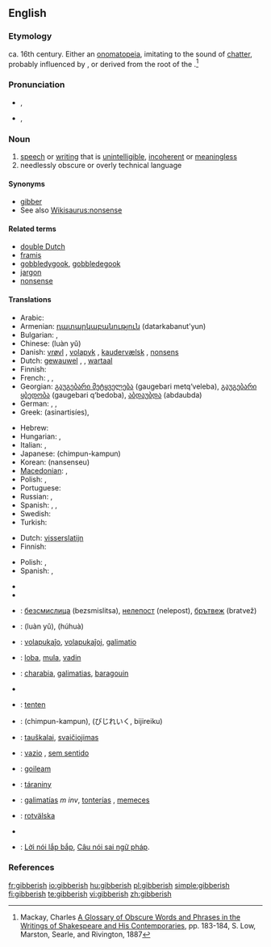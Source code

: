 ==English==

===Etymology===
ca. 16th century. Either an [[onomatopeia]], imitating to the sound of [[chatter]], probably influenced by {{term|jabber}}, or derived from the root of the {{etyl|ga}} {{term|gob|lang=ga||the mouth}}.<ref>Mackay, Charles [http://books.google.com/books?id=RCingf_1px0C&pg=PA183&lpg=PA183&dq=gibberish+etymology&source=web&ots=woP9Nswjn6&sig=zm3rR7oMcNw-yF3DDL5Q62t3EaA&hl=en&sa=X&oi=book_result&resnum=10&ct=result#PPA183,M1 A Glossary of Obscure Words and Phrases in the Writings of Shakespeare and His Contemporaries], pp. 183-184, S. Low, Marston, Searle, and Rivington, 1887</ref>

===Pronunciation===
* {{a|UK}} {{IPA|/ˈdʒɪb.ɜː(ɹ).ɪʃ/}}, {{SAMPA|/"dZIb.3:(r).IS/}}
* {{a|US}} {{IPA|/ˈdʒɪb.ə.ɹɪʃ/}}, {{SAMPA|/"dZIb.@.rIS/}}

===Noun===
{{en-noun|-}}

# [[speech]] or [[writing]] that is [[unintelligible]], [[incoherent]] or [[meaningless]]
# needlessly obscure or overly technical language

====Synonyms====
* [[gibber]]
* See also [[Wikisaurus:nonsense]]

====Related terms====
* [[double Dutch]]
* [[Framis|framis]]
* [[gobbledygook]], [[gobbledegook]]
* [[jargon]]
* [[nonsense]]

====Translations====
{{trans-top|unintelligible speech or writing}}
* Arabic: {{Arab|[[رطانة|رَطَانَة]]}} {{IPAchar|(raʈāna)}} {{f}}
* Armenian: [[դատարկաբանություն]] (datarkabanut'yun)
* Bulgarian: {{t+|bg|безсмислици|f|p|tr=bezsmislitsi|sc=Cyrl}}, {{t+|bg|глупости|f|p|tr=gluposti|sc=Cyrl}}
* Chinese: {{t|cmn|乱语|sc=Hani|xs=Mandarin}} (luàn yǔ)
* Danish: [[vrøvl]] {{n}}, [[volapyk]] {{n}}, [[kaudervælsk]] {{n}}, [[nonsens]] {{n}}
* Dutch: [[gewauwel]] {{n}}, {{t|nl|koeterwaals}} {{n}}, [[wartaal]]
* Finnish: {{t+|fi|siansaksa}}
* French: {{t+|fr|baragouin|m}}, {{t+|fr|galimatias|m}}, {{t+|fr|charabia|m}}
* Georgian: [[გაუგებარი მეტყველება]] (gaugebari metq‘veleba), [[გაუგებარი ყბედობა]] (gaugebari q‘bedoba), [[აბდაუბდა]] (abdaubda)
* German: {{t|de|Kauderwelsch|n}}, {{t|de|Kokolores|m}}, {{t|de|Gequassel|n}}
* Greek: {{t|el|ασυναρτησίες|sc=Grek}} (asinartisíes), {{t|el|αλαμπουρνέζικα|sc=Grek}}
{{trans-mid}}
* Hebrew: {{t+|he|ג'יבריש|tr=jibrish|sc=Hebr}}
* Hungarian: {{t+|hu|badarság}}, {{t+|hu|zagyvaság}}
* Italian: {{t-|it|ostrogoto|m}}, {{t-|it|borbottio|m}}
* Japanese: {{t-|ja|ちんぷんかんぷん|sc=Jpan}} (chimpun-kampun)
* Korean: {{t|ko|난센스|sc=Hang}} (nansenseu)
* [[Macedonian]]: {{t|mk|брборење|n|tr=brbórenje|sc=Cyrl|xs=Macedonian}},  {{t|mk|баботење|n|tr=babótenje|sc=Cyrl|xs=Macedonian}}
* Polish: {{t|pl|jazgot|m}}, {{t-|pl|bełkot|m}}
* Portuguese: {{t|pt|algaravia|f}}
* Russian: {{t|ru|тарабарщина|f|tr=tarabárš'ina|sc=Cyrl}}, {{t|ru|невнятность|f|tr=nevnjátnost’|sc=Cyrl}}
* Spanish: {{t-|es|algarabía|f}}, {{t-|es|farfulla|f}}, {{t|es|monserga|f}}
* Swedish: {{t+|sv|nonsens}}
* Turkish: {{t+|tr|saçma}}
{{trans-bottom}}

{{trans-top|needlessly obscure or overly technical language}}
* Dutch: [[visserslatijn]] {{n}}
* Finnish: {{t+|fi|heprea}}
{{trans-mid}}
* Polish: {{t|pl|jazgot|m}}, {{t-|pl|bełkot|m}}
* Spanish: {{t+|es|jerga|f}}, {{t|es|galimatías|m}}
{{trans-bottom}}

{{checktrans-top}}
* {{trreq|Albanian}}
* {{trreq|Arabic}}
* {{ttbc|Bulgarian}}: [[безсмислица]] (bezsmislitsa), [[нелепост]] (nelepost), [[брътвеж]] (bratvež)
* {{ttbc|Chinese}}: {{t|cmn|乱语|sc=Hani|xs=Mandarin}} (luàn yǔ), {{t|cmn|胡话|sc=Hani|xs=Mandarin}} (húhuà)
* {{ttbc|Esperanto}}: [[volapukaĵo]], [[volapukaĵoj]], [[galimatio]]
* {{ttbc|Estonian}}: [[loba]], [[mula]], [[vadin]]
* {{ttbc|French}}: [[charabia]], [[galimatias]], [[baragouin]]
* {{trreq|Georgian}}
{{checktrans-mid}}
* {{ttbc|Haitian Creole}}: [[tenten]]
* {{ttbc|Japanese}}: {{t-|ja|ちんぷんかんぷん|sc=Jpan}} (chimpun-kampun), {{t|ja|美辞麗句|sc=Jpan}} (びじれいく, bijireiku)
* {{ttbc|Lithuanian}}: [[tauškalai]], [[svaičiojimas]]
* {{ttbc|Portuguese}}: [[vazio]] {{m}}, [[sem sentido]]
* {{ttbc|Scottish Gaelic}}: [[goileam]] {{m}}
* {{ttbc|Slovak}}: [[táraniny]] {{f|p}}
* {{ttbc|Spanish}}: [[galimatías]] ''m inv'', [[tonterías]] {{f|p}}, [[memeces]] {{f|p}}
* {{ttbc|Swedish}}: [[rotvälska]]
* {{trreq|Turkish}}
* {{ttbc|Vietnamese}}: [[Lời nói lắp bắp]], [[Câu nói sai ngữ pháp]].
{{checktrans-bottom}}

===References===
<references/>

[[fr:gibberish]]
[[io:gibberish]]
[[hu:gibberish]]
[[pl:gibberish]]
[[simple:gibberish]]
[[fi:gibberish]]
[[te:gibberish]]
[[vi:gibberish]]
[[zh:gibberish]]